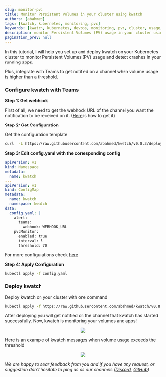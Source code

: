 ```yaml
---
slug: monitor-pvc
title: Monitor Persistent Volumes in your cluster using kwatch
authors: [abahmed]
tags: [kwatch, kubernetes, monitoring, pvc]
keywords: [kwatch, kubernetes, devops, monitoring, pvc, cluster, usage, persistent, volume]
description: monitor Persistent Volumes (PV) usage in your cluster using kwatch
pagination_prev: null
---
```


In this tutorial, I will help you set up and deploy kwatch on your Kubernetes
cluster to monitor Persistent Volumes (PV) usage and detect crashes in your running apps.

Plus, integrate with Teams to get notified on a channel when volume usage is higher than a threshold.

<!--truncate-->

### Configure kwatch with Teams

**Step 1: Get webhook**

First of all, we need to get the webhook URL of the channel you want the notification to be received on it.
([Here](https://learn.microsoft.com/en-us/microsoftteams/platform/webhooks-and-connectors/how-to/add-incoming-webhook?tabs=dotnet#create-incoming-webhooks-1)
is how to get it)

**Step 2: Get Configuration**

Get the configuration template

```bash
curl  -L https://raw.githubusercontent.com/abahmed/kwatch/v0.8.3/deploy/config.yaml -o config.yaml
```

**Step 3: Edit config.yaml with the corresponding config**

```yaml
apiVersion: v1
kind: Namespace
metadata:
  name: kwatch
---
apiVersion: v1
kind: ConfigMap
metadata:
  name: kwatch
  namespace: kwatch
data:
  config.yaml: |
    alert:
      teams:
        webhook: WEBHOOK_URL
    pvcMonitor:
      enabled: true
      interval: 5
      threshold: 70
```

For more configurations check [here](https://kwatch.dev/docs/pvc-monitor-configuration)

**Step 4: Apply Configuration**

```bash
kubectl apply -f config.yaml
```

### Deploy kwatch

Deploy kwatch on your cluster with one command

```bash
kubectl apply -f https://raw.githubusercontent.com/abahmed/kwatch/v0.8.3/deploy/deploy.yaml
```

After deploying you will get notified on the channel that kwatch has started
successfully. Now, kwatch is monitoring your volumes and apps!

<p align="center">
    <img src="./../../img/blog/kwatch-pvc/1.png" />
</p>

Here is an example of kwatch messages when volume usage exceeds the threshold

<p align="center">
    <img src="./../../img/blog/kwatch-pvc/2.png" />
</p>

*We are happy to hear feedback from you and if you have any request, or suggestion don't hesitate to ping us on our channels ([Discord](https://discord.gg/kzJszdKmJ7), [GitHub](https://github.com/abahmed/kwatch))*